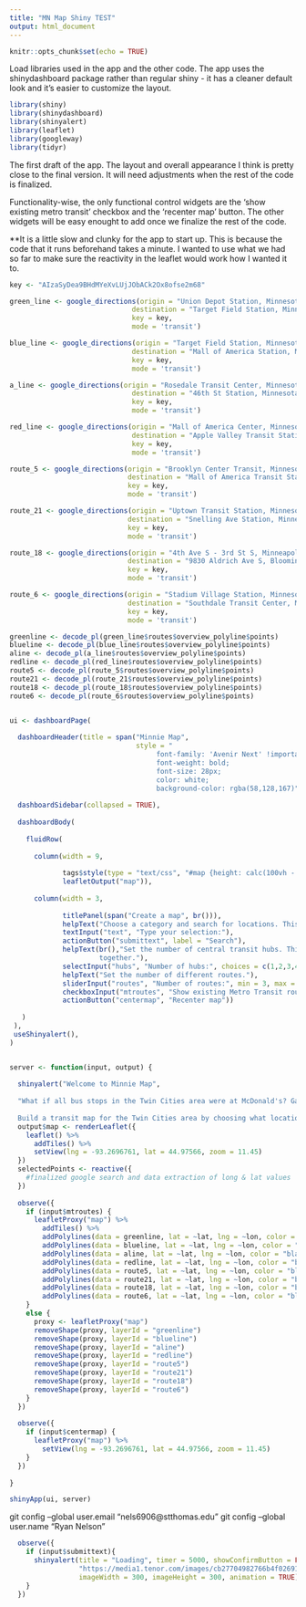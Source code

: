 ```yaml
---
title: "MN Map Shiny TEST"
output: html_document
---
```


```r
knitr::opts_chunk$set(echo = TRUE)
```

Load libraries used in the app and the other code. The app uses the shinydashboard package rather than regular shiny - it has a cleaner default look and it's easier to customize the layout. 

```r
library(shiny)
library(shinydashboard)
library(shinyalert)
library(leaflet)
library(googleway)
library(tidyr)
```

The first draft of the app. The layout and overall appearance I think is pretty close to the final version. It will need adjustments when the rest of the code is finalized.

Functionality-wise, the only functional control widgets are the 'show existing metro transit' checkbox and the 'recenter map' button. The other widgets will be easy enought to add once we finalize the rest of the code.

**It is a little slow and clunky for the app to start up. This is because the code that it runs beforehand takes a minute. I wanted to use what we had so far to make sure the reactivity in the leaflet would work how I wanted it to.

```r
key <- "AIzaSyDea9BHdMYeXvLUjJObACk2Ox8ofse2m68"

green_line <- google_directions(origin = "Union Depot Station, Minnesota",
                              destination = "Target Field Station, Minnesota",
                              key = key,
                              mode = 'transit')

blue_line <- google_directions(origin = "Target Field Station, Minnesota",
                              destination = "Mall of America Station, Minnesota",
                              key = key,
                              mode = 'transit')

a_line <- google_directions(origin = "Rosedale Transit Center, Minnesota",
                              destination = "46th St Station, Minnesota",
                              key = key,
                              mode = 'transit')

red_line <- google_directions(origin = "Mall of America Center, Minnesota",
                              destination = "Apple Valley Transit Station, Minnesota",
                              key = key,
                              mode = 'transit')

route_5 <- google_directions(origin = "Brooklyn Center Transit, Minnesota",
                             destination = "Mall of America Transit Station, Minnesota",
                             key = key,
                             mode = 'transit')

route_21 <- google_directions(origin = "Uptown Transit Station, Minnesota",
                             destination = "Snelling Ave Station, Minnesota",
                             key = key,
                             mode = 'transit')

route_18 <- google_directions(origin = "4th Ave S - 3rd St S, Minneapolis, MN 55415",
                             destination = "9830 Aldrich Ave S, Bloomington, MN 55420",
                             key = key,
                             mode = 'transit')

route_6 <- google_directions(origin = "Stadium Village Station, Minnesota",
                             destination = "Southdale Transit Center, Minnesota",
                             key = key,
                             mode = 'transit')

greenline <- decode_pl(green_line$routes$overview_polyline$points)
blueline <- decode_pl(blue_line$routes$overview_polyline$points)
aline <- decode_pl(a_line$routes$overview_polyline$points)
redline <- decode_pl(red_line$routes$overview_polyline$points)
route5 <- decode_pl(route_5$routes$overview_polyline$points)
route21 <- decode_pl(route_21$routes$overview_polyline$points)
route18 <- decode_pl(route_18$routes$overview_polyline$points)
route6 <- decode_pl(route_6$routes$overview_polyline$points)


ui <- dashboardPage(
  
  dashboardHeader(title = span("Minnie Map",
                               style = "
                                    font-family: 'Avenir Next' !important; 
                                    font-weight: bold;
                                    font-size: 28px;
                                    color: white;
                                    background-color: rgba(58,128,167)")),
  
  dashboardSidebar(collapsed = TRUE),
  
  dashboardBody(
    
    fluidRow(
      
      column(width = 9,
             
             tags$style(type = "text/css", "#map {height: calc(100vh - 80px) !important;},"),
             leafletOutput("map")),
      
      column(width = 3,
             
             titlePanel(span("Create a map", br())),
             helpText("Choose a category and search for locations. This search uses Google Maps."),
             textInput("text", "Type your selection:"),
             actionButton("submittext", label = "Search"),
             helpText(br(),"Set the number of central transit hubs. This will change where routes join
                      together."),
             selectInput("hubs", "Number of hubs:", choices = c(1,2,3,4)),
             helpText("Set the number of different routes."),
             sliderInput("routes", "Number of routes:", min = 3, max = 10, value = 3),
             checkboxInput("mtroutes", "Show existing Metro Transit routes", FALSE),
             actionButton("centermap", "Recenter map"))
      
   )
 ),
 useShinyalert(),
)


server <- function(input, output) {
  
  shinyalert("Welcome to Minnie Map",
  
  "What if all bus stops in the Twin Cities area were at McDonald's? Gas stations?
  
  Build a transit map for the Twin Cities area by choosing what locations to use for the stops. Customize the map by changing the number of central transit hubs and the number of routes.")
  output$map <- renderLeaflet({
    leaflet() %>% 
      addTiles() %>%
      setView(lng = -93.2696761, lat = 44.97566, zoom = 11.45) 
  })
  selectedPoints <- reactive({
    #finalized google search and data extraction of long & lat values
  })
  
  observe({
    if (input$mtroutes) {
      leafletProxy("map") %>% 
        addTiles() %>%
        addPolylines(data = greenline, lat = ~lat, lng = ~lon, color = "black", layerId = "greenline") %>%
        addPolylines(data = blueline, lat = ~lat, lng = ~lon, color = "black", layerId = "blueline") %>% 
        addPolylines(data = aline, lat = ~lat, lng = ~lon, color = "black", layerId = "aline") %>% 
        addPolylines(data = redline, lat = ~lat, lng = ~lon, color = "black", layerId = "redline") %>% 
        addPolylines(data = route5, lat = ~lat, lng = ~lon, color = "black", layerId = "route5") %>% 
        addPolylines(data = route21, lat = ~lat, lng = ~lon, color = "black", layerId = "route21") %>% 
        addPolylines(data = route18, lat = ~lat, lng = ~lon, color = "black", layerId = "route18") %>% 
        addPolylines(data = route6, lat = ~lat, lng = ~lon, color = "black", layerId = "route6")
    } 
    else {
      proxy <- leafletProxy("map")
      removeShape(proxy, layerId = "greenline")
      removeShape(proxy, layerId = "blueline") 
      removeShape(proxy, layerId = "aline")
      removeShape(proxy, layerId = "redline")
      removeShape(proxy, layerId = "route5")
      removeShape(proxy, layerId = "route21")
      removeShape(proxy, layerId = "route18")
      removeShape(proxy, layerId = "route6")
    }
  })
  
  observe({
    if (input$centermap) {
      leafletProxy("map") %>% 
        setView(lng = -93.2696761, lat = 44.97566, zoom = 11.45) 
    }
  })
  
}

shinyApp(ui, server)
```

git config --global user.email "nels6906@stthomas.edu"
git config --global user.name "Ryan Nelson"

```r
  observe({
    if (input$submittext){
      shinyalert(title = "Loading", timer = 5000, showConfirmButton = FALSE, imageUrl =
                 "https://media1.tenor.com/images/cb27704982766b4f02691ea975d9a259/tenor.gif?itemid=11365139",
                 imageWidth = 300, imageHeight = 300, animation = TRUE)
    }
  })
```

